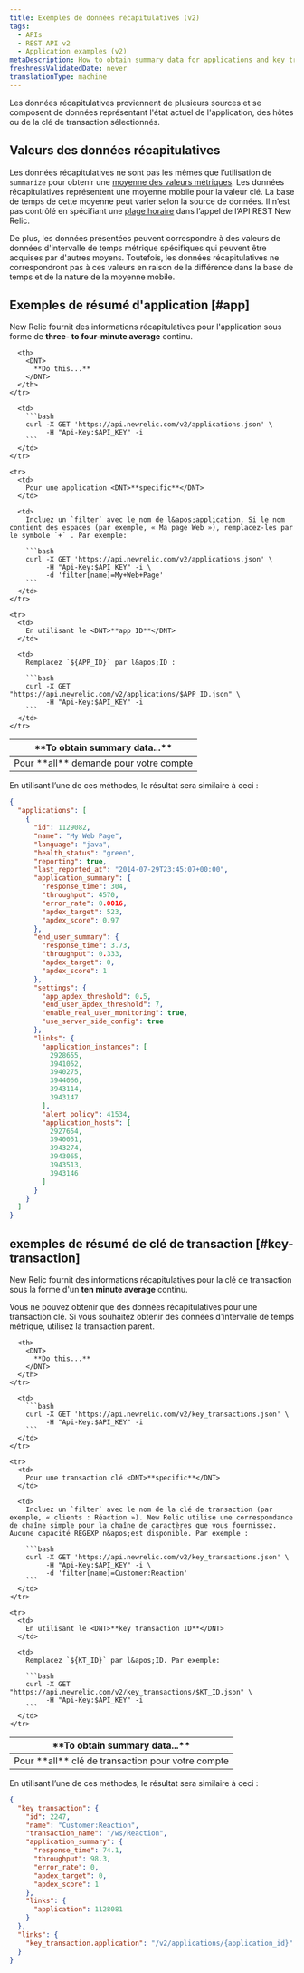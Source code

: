 ```yaml
---
title: Exemples de données récapitulatives (v2)
tags:
  - APIs
  - REST API v2
  - Application examples (v2)
metaDescription: How to obtain summary data for applications and key transactions by using New Relic's REST API v2.
freshnessValidatedDate: never
translationType: machine
---
```


Les données récapitulatives proviennent de plusieurs sources et se composent de données représentant l&apos;état actuel de l&apos;application, des hôtes ou de la clé de transaction sélectionnés.

## Valeurs des données récapitulatives

Les données récapitulatives ne sont pas les mêmes que l’utilisation de `summarize` pour obtenir une [moyenne des valeurs métriques](/docs/apm/apis/requirements/calculating-average-metric-values-summarize). Les données récapitulatives représentent une moyenne mobile pour la valeur clé. La base de temps de cette moyenne peut varier selon la source de données. Il n’est pas contrôlé en spécifiant une [plage horaire](/docs/apm/apis/api-v2-examples/specifying-time-range-api-v2) dans l’appel de l’API REST New Relic.

De plus, les données présentées peuvent correspondre à des valeurs de données d&apos;intervalle de temps métrique spécifiques qui peuvent être acquises par d&apos;autres moyens. Toutefois, les données récapitulatives ne correspondront pas à ces valeurs en raison de la différence dans la base de temps et de la nature de la moyenne mobile.

## Exemples de résumé d&apos;application [#app]

New Relic fournit des informations récapitulatives pour l&apos;application sous forme de <DNT>**three- to four-minute average**</DNT> continu.

<table>
  <thead>
    <tr>
      <th width={200}>
        <DNT>
          **To obtain summary data...**
        </DNT>
      </th>

      <th>
        <DNT>
          **Do this...**
        </DNT>
      </th>
    </tr>
  </thead>

  <tbody>
    <tr>
      <td>
        Pour <DNT>**all**</DNT> demande pour votre compte
      </td>

      <td>
        ```bash
        curl -X GET 'https://api.newrelic.com/v2/applications.json' \
             -H "Api-Key:$API_KEY" -i
        ```
      </td>
    </tr>

    <tr>
      <td>
        Pour une application <DNT>**specific**</DNT>
      </td>

      <td>
        Incluez un `filter` avec le nom de l&apos;application. Si le nom contient des espaces (par exemple, « Ma page Web »), remplacez-les par le symbole `+` . Par exemple:

        ```bash
        curl -X GET 'https://api.newrelic.com/v2/applications.json' \
             -H "Api-Key:$API_KEY" -i \
             -d 'filter[name]=My+Web+Page'
        ```
      </td>
    </tr>

    <tr>
      <td>
        En utilisant le <DNT>**app ID**</DNT>
      </td>

      <td>
        Remplacez `${APP_ID}` par l&apos;ID :

        ```bash
        curl -X GET "https://api.newrelic.com/v2/applications/$APP_ID.json" \
             -H "Api-Key:$API_KEY" -i
        ```
      </td>
    </tr>
  </tbody>
</table>

En utilisant l’une de ces méthodes, le résultat sera similaire à ceci :

```json
{
  "applications": [
    {
      "id": 1129082,
      "name": "My Web Page",
      "language": "java",
      "health_status": "green",
      "reporting": true,
      "last_reported_at": "2014-07-29T23:45:07+00:00",
      "application_summary": {
        "response_time": 304,
        "throughput": 4570,
        "error_rate": 0.0016,
        "apdex_target": 523,
        "apdex_score": 0.97
      },
      "end_user_summary": {
        "response_time": 3.73,
        "throughput": 0.333,
        "apdex_target": 0,
        "apdex_score": 1
      },
      "settings": {
        "app_apdex_threshold": 0.5,
        "end_user_apdex_threshold": 7,
        "enable_real_user_monitoring": true,
        "use_server_side_config": true
      },
      "links": {
        "application_instances": [
          2928655,
          3941052,
          3940275,
          3944066,
          3943114,
          3943147
        ],
        "alert_policy": 41534,
        "application_hosts": [
          2927654,
          3940051,
          3943274,
          3943065,
          3943513,
          3943146
        ]
      }
    }
  ]
}
```

## exemples de résumé de clé de transaction [#key-transaction]

New Relic fournit des informations récapitulatives pour la clé de transaction sous la forme d&apos;un <DNT>**ten minute average**</DNT> continu.

<Callout variant="important">
  Vous ne pouvez obtenir que des données récapitulatives pour une transaction clé. Si vous souhaitez obtenir des données d&apos;intervalle de temps métrique, utilisez la transaction parent.
</Callout>

<table>
  <thead>
    <tr>
      <th width={200}>
        <DNT>
          **To obtain summary data...**
        </DNT>
      </th>

      <th>
        <DNT>
          **Do this...**
        </DNT>
      </th>
    </tr>
  </thead>

  <tbody>
    <tr>
      <td>
        Pour <DNT>**all**</DNT> clé de transaction pour votre compte
      </td>

      <td>
        ```bash
        curl -X GET 'https://api.newrelic.com/v2/key_transactions.json' \
             -H "Api-Key:$API_KEY" -i
        ```
      </td>
    </tr>

    <tr>
      <td>
        Pour une transaction clé <DNT>**specific**</DNT>
      </td>

      <td>
        Incluez un `filter` avec le nom de la clé de transaction (par exemple, « clients : Réaction »). New Relic utilise une correspondance de chaîne simple pour la chaîne de caractères que vous fournissez. Aucune capacité REGEXP n&apos;est disponible. Par exemple :

        ```bash
        curl -X GET 'https://api.newrelic.com/v2/key_transactions.json' \
             -H "Api-Key:$API_KEY" -i \
             -d 'filter[name]=Customer:Reaction'
        ```
      </td>
    </tr>

    <tr>
      <td>
        En utilisant le <DNT>**key transaction ID**</DNT>
      </td>

      <td>
        Remplacez `${KT_ID}` par l&apos;ID. Par exemple:

        ```bash
        curl -X GET "https://api.newrelic.com/v2/key_transactions/$KT_ID.json" \
             -H "Api-Key:$API_KEY" -i
        ```
      </td>
    </tr>
  </tbody>
</table>

En utilisant l’une de ces méthodes, le résultat sera similaire à ceci :

```json
{
  "key_transaction": {
    "id": 2247,
    "name": "Customer:Reaction",
    "transaction_name": "/ws/Reaction",
    "application_summary": {
      "response_time": 74.1,
      "throughput": 98.3,
      "error_rate": 0,
      "apdex_target": 0,
      "apdex_score": 1
    },
    "links": {
      "application": 1128081
    }
  },
  "links": {
    "key_transaction.application": "/v2/applications/{application_id}"
  }
}
```